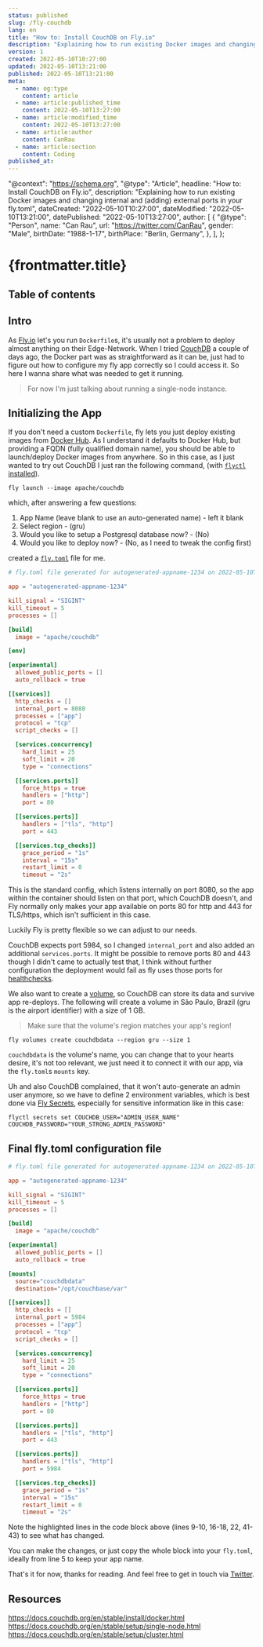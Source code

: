 ```yaml
---
status: published
slug: /fly-couchdb
lang: en
title: "How to: Install CouchDB on Fly.io"
description: "Explaining how to run existing Docker images and changing internal and (adding) external ports in your fly.toml"
version: 1
created: 2022-05-10T10:27:00
updated: 2022-05-10T13:21:00
published: 2022-05-10T13:21:00
meta:
  - name: og:type
    content: article
  - name: article:published_time
    content: 2022-05-10T13:27:00
  - name: article:modified_time
    content: 2022-05-10T13:27:00
  - name: article:author
    content: CanRau
  - name: article:section
    content: Coding
published_at:
---
```


  "@context": "https://schema.org",
  "@type": "Article",
  headline: "How to: Install CouchDB on Fly.io",
  description:
    "Explaining how to run existing Docker images and changing internal and (adding) external ports in your fly.toml",
  dateCreated: "2022-05-10T10:27:00",
  dateModified: "2022-05-10T13:21:00",
  datePublished: "2022-05-10T13:27:00",
  author: [
    {
      "@type": "Person",
      name: "Can Rau",
      url: "https://twitter.com/CanRau",
      gender: "Male",
      birthDate: "1988-1-17",
      birthPlace: "Berlin, Germany",
    },
  ],
};

# {frontmatter.title}

## Table of contents

## Intro

As [Fly.io](https://fly.io/) let's you run `Dockerfile`s, it's usually not a problem to deploy almost anything on their Edge-Network. When I tried [CouchDB](https://couchdb.apache.org/) a couple of days ago, the Docker part was as straightforward as it can be, just had to figure out how to configure my fly app correctly so I could access it. So here I wanna share what was needed to get it running.

> For now I'm just talking about running a single-node instance.

## Initializing the App

If you don't need a custom `Dockerfile`, fly lets you just deploy existing images from [Docker Hub](https://hub.docker.com/). As I understand it defaults to Docker Hub, but providing a FQDN (fully qualified domain name), you should be able to launch/deploy Docker images from anywhere.
So in this case, as I just wanted to try out CouchDB I just ran the following command, (with [`flyctl` installed](https://fly.io/docs/flyctl/installing/)).

```shell
fly launch --image apache/couchdb
```

which, after answering a few questions:

1. App Name (leave blank to use an auto-generated name) - left it blank
2. Select region - (gru)
3. Would you like to setup a Postgresql database now? - (No)
4. Would you like to deploy now? - (No, as I need to tweak the config first)

created a [`fly.toml`](https://fly.io/docs/reference/configuration/) file for me.

```toml
# fly.toml file generated for autogenerated-appname-1234 on 2022-05-10T11:32:36-05:00

app = "autogenerated-appname-1234"

kill_signal = "SIGINT"
kill_timeout = 5
processes = []

[build]
  image = "apache/couchdb"

[env]

[experimental]
  allowed_public_ports = []
  auto_rollback = true

[[services]]
  http_checks = []
  internal_port = 8080
  processes = ["app"]
  protocol = "tcp"
  script_checks = []

  [services.concurrency]
    hard_limit = 25
    soft_limit = 20
    type = "connections"

  [[services.ports]]
    force_https = true
    handlers = ["http"]
    port = 80

  [[services.ports]]
    handlers = ["tls", "http"]
    port = 443

  [[services.tcp_checks]]
    grace_period = "1s"
    interval = "15s"
    restart_limit = 0
    timeout = "2s"
```

This is the standard config, which listens internally on port 8080, so the app within the container should listen on that port, which CouchDB doesn't, and Fly normally only makes your app available on ports 80 for http and 443 for TLS/https, which isn't sufficient in this case.

Luckily Fly is pretty flexible so we can adjust to our needs.

CouchDB expects port 5984, so I changed `internal_port` and also added an additional `services.ports`. It might be possible to remove ports 80 and 443 though I didn't came to actually test that, I think without further configuration the deployment would fail as fly uses those ports for [healthchecks](https://fly.io/docs/reference/configuration/#services-http_checks).

We also want to create a [volume](https://fly.io/docs/reference/volumes/), so CouchDB can store its data and survive app re-deploys. The following will create a volume in São Paulo, Brazil (gru is the airport identifier) with a size of 1 GB.

> Make sure that the volume's region matches your app's region!

```shell
fly volumes create couchdbdata --region gru --size 1
```

`couchdbdata` is the volume's name, you can change that to your hearts desire, it's not too relevant, we just need it to connect it with our app, via the `fly.toml`s `mounts` key.

Uh and also CouchDB complained, that it won't auto-generate an admin user anymore, so we have to define 2 environment variables, which is best done via [Fly Secrets](https://fly.io/docs/reference/secrets/), especially for sensitive information like in this case:

```shell
flyctl secrets set COUCHDB_USER="ADMIN_USER_NAME" COUCHDB_PASSWORD="YOUR_STRONG_ADMIN_PASSWORD"
```

## Final fly.toml configuration file

```toml {9-10,16-18,22,41-43} showLineNumbers={false}
# fly.toml file generated for autogenerated-appname-1234 on 2022-05-10T11:32:36-05:00

app = "autogenerated-appname-1234"

kill_signal = "SIGINT"
kill_timeout = 5
processes = []

[build]
  image = "apache/couchdb"

[experimental]
  allowed_public_ports = []
  auto_rollback = true

[mounts]
  source="couchdbdata"
  destination="/opt/couchbase/var"

[[services]]
  http_checks = []
  internal_port = 5984
  processes = ["app"]
  protocol = "tcp"
  script_checks = []

  [services.concurrency]
    hard_limit = 25
    soft_limit = 20
    type = "connections"

  [[services.ports]]
    force_https = true
    handlers = ["http"]
    port = 80

  [[services.ports]]
    handlers = ["tls", "http"]
    port = 443

  [[services.ports]]
    handlers = ["tls", "http"]
    port = 5984

  [[services.tcp_checks]]
    grace_period = "1s"
    interval = "15s"
    restart_limit = 0
    timeout = "2s"
```

Note the highlighted lines in the code block above (lines 9-10, 16-18, 22, 41-43) to see what has changed.

You can make the changes, or just copy the whole block into your `fly.toml`, ideally from line 5 to keep your app name.

That's it for now, thanks for reading. And feel free to get in touch via [Twitter](https://twitter.com/CanRau).

## Resources

https://docs.couchdb.org/en/stable/install/docker.html
https://docs.couchdb.org/en/stable/setup/single-node.html
https://docs.couchdb.org/en/stable/setup/cluster.html
